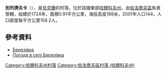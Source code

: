 {{coord|50|17|28|N|35|53|14|E|scale:100000_region:UA|display=title}}

'''別列濟夫卡'''（{{lang-uk|Березівка}}），是[[烏克蘭|烏克蘭]]的村落，位於該國東部[[哈爾科夫州|哈爾科夫州]]，由[[佐洛喬夫區_(哈爾科夫州)|佐洛喬夫區]]負責管轄，始建於1724年，面積0.91平方公里，海拔高度189米，2001年人口144，人口密度每平方公里158.2人。

==參考資料==
*[http://w1.c1.rada.gov.ua/pls/z7502/A005?rdat1=09.01.2009&rf7571=33141 Березівка]{{dead link|date=2017年11月 |bot=InternetArchiveBot |fix-attempted=yes }}
* [http://weather.in.ua/ua/har'kovskaja/982 Погода в селі Березівка]{{Wayback|url=http://weather.in.ua/ua/har%27kovskaja/982 |date=20160323020412 }}

{{DEFAULTSORT:Березівка}}
[[Category:哈爾科夫州村落|Category:哈爾科夫州村落]]
[[Category:佐洛喬夫區村落_(哈爾科夫州)|Category:佐洛喬夫區村落 (哈爾科夫州)]]


{{Kharkiv-geo-stub}}